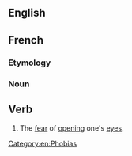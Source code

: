 ==English==
==French==
===Etymology===
{{confix|opto|phobia|lang=en}}

===Noun===
==Verb==
{{en-noun|-}}

# The [[fear]] of [[opening]] one's [[eyes]].

[[Category:en:Phobias]]
